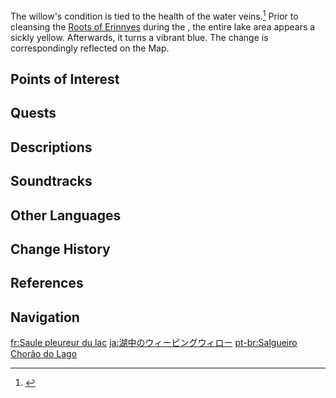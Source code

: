 {{Location Infobox
|image   = <gallery>
Weeping Willow of the Lake.png|Cleansed
Weeping Willow of the Lake Tainted.png|Tainted
</gallery>
|type    = Subarea
|area    = Erinnyes Forest
|region  = Fontaine
}}
{{Location Intro|description=<p>{{If Self|Weeping Willow of the Lake|It|The Weeping Willow of the Lake}} is a large willow tree that grows at the center of a lake in Erinnyes Forest. Its roots seem to extend underwater.</p>}}

The willow's condition is tied to the health of the water veins.<ref>{{Ref/VP|Erinnyes's Watery Weeping Willow}}</ref> Prior to cleansing the [[Roots of Erinnyes]] during the {{Quest|The Wild Fairy of Erinnyes}}, the entire lake area appears a sickly yellow. Afterwards, it turns a vibrant blue. The change is correspondingly reflected on the Map.

==Points of Interest==
{{Locations by Category Table|type=Points of Interest}}

==Quests==
{{Quests by Category List|Weeping Willow of the Lake Quests|heo=1}}
<!--
==Features==
===Domains===
{{Domains by Category Gallery}}

===Exploration===

===Enemies===
====Normal Bosses====

====Common Enemies====
{{Column|2|

}}

====Elite Enemies====


===Local Specialties===


===Interactables===

==Puzzles==
===Puzzle Name===

==NPCs==
-->
==Descriptions==
{{Description/Viewpoint|Erinnyes's Watery Weeping Willow}}

==Soundtracks==
{{Soundtracks by Category Table|type=location}}
<!--
==Lore==
-->
==Other Languages==
{{Other Languages
|en       = Weeping Willow of the Lake
|zhs      = 湖中垂柳
|zhs_rm   = Hú Zhōng Chuíliǔ
|zht      = 湖中垂柳
|zht_rm   = Hú Zhōng Chuíliǔ
|zh_tl    = Weeping Willow in the Lake
|ja       = 湖中のウィーピングウィロー
|ja_rm    = Kochuu no Wiipingu Wiroo
|ja_tl    = Weeping Willow of the Lake
|ko       = 호수 위 버드나무
|ko_rm    = 
|ko_tl    = 
|es       = Sauce Llorón Lacustre
|es_tl    = Weeping Willow of the Lake
|fr       = Saule pleureur du lac
|fr_tl    = Weeping Willow of the Lake
|ru       = Плакучая ива у озера
|ru_tl    = Weeping Willow by the Lake
|th       = Weeping Willow of the Lake
|vi       = Liễu Rũ Trong Hồ
|vi_tl    = 
|de       = Trauerweide inmitten des Sees
|de_tl    = Weeping Willow in the Middle of the Lake
|id       = Weeping Willow of the Lake
|pt       = Salgueiro Chorão do Lago
|pt_tl    = 
|tr       = Göldeki Salkım Söğüt
|tr_tl    = Weeping Willow in the Lake
|it       = Salice piangente lacustre
|it_tl    = Weeping Willow of the Lake
}}

==Change History==
{{Change History|4.2}}

==References==
{{Reflist}}

==Navigation==
{{Area Navbox|Fontaine}}

[[fr:Saule pleureur du lac]]
[[ja:湖中のウィーピングウィロー]]
[[pt-br:Salgueiro Chorão do Lago]]
